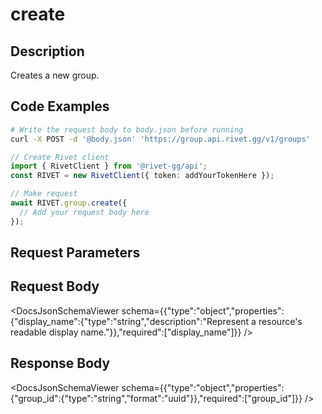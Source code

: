 

# create

## Description

Creates a new group.


## Code Examples

<CodeGroup title='Request' tag='POST' label='https://group.api.rivet.gg/v1/groups'>

```bash {{ title: 'cURL' }}
# Write the request body to body.json before running
curl -X POST -d '@body.json' 'https://group.api.rivet.gg/v1/groups'
```

```ts
// Create Rivet client
import { RivetClient } from '@rivet-gg/api';
const RIVET = new RivetClient({ token: addYourTokenHere });

// Make request
await RIVET.group.create({
  // Add your request body here
});
```

</CodeGroup>


## Request Parameters


## Request Body

<DocsJsonSchemaViewer schema={{"type":"object","properties":{"display_name":{"type":"string","description":"Represent a resource's readable display name."}},"required":["display_name"]}} />


## Response Body

<DocsJsonSchemaViewer schema={{"type":"object","properties":{"group_id":{"type":"string","format":"uuid"}},"required":["group_id"]}} />

